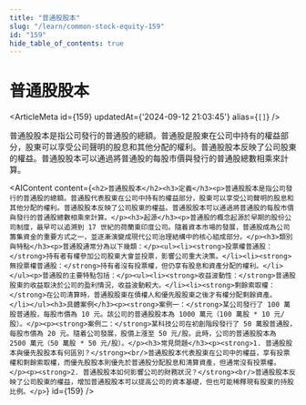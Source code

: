 ```yaml
---
title: "普通股股本"
slug: "/learn/common-stock-equity-159"
id: "159"
hide_table_of_contents: true
---
```



# 普通股股本

<ArticleMeta id={159} updatedAt={'2024-09-12 21:03:45'} alias={`[]`} />
<div className='border-solid border-b border-t-0 my-4 border-[var(--ifm-color-gray-300)]' />

普通股股本是指公司發行的普通股的總額。普通股是股東在公司中持有的權益部分，股東可以享受公司聲明的股息和其他分配的權利。普通股股本反映了公司股東的權益。普通股股本可以通過將普通股的每股市價與發行的普通股總數相乘來計算。

<AIContent content={`<h2>普通股股本</h2><h3>定義</h3><p>普通股股本是指公司發行的普通股的總額。普通股代表股東在公司中持有的權益部分，股東可以享受公司聲明的股息和其他分配的權利。普通股股本反映了公司股東的權益。普通股股本可以通過將普通股的每股市價與發行的普通股總數相乘來計算。</p><h3>起源</h3><p>普通股的概念起源於早期的股份公司制度，最早可以追溯到 17 世紀的荷蘭東印度公司。隨着資本市場的發展，普通股成為公司籌集資金的重要方式之一，並逐漸演變成現代公司治理結構中的核心組成部分。</p><h3>類別與特點</h3><p>普通股通常分為以下幾類：</p><ul><li><strong>投票權普通股：</strong>持有者有權參加公司股東大會並投票，影響公司重大決策。</li><li><strong>無投票權普通股：</strong>持有者沒有投票權，但仍享有股息和資產分配的權利。</li></ul><p>普通股的主要特點包括：</p><ul><li><strong>收益波動性：</strong>普通股股東的收益取決於公司的盈利情況，收益波動較大。</li><li><strong>剩餘索取權：</strong>在公司清算時，普通股股東在債權人和優先股股東之後才有權分配剩餘資產。</li></ul><h3>具體案例</h3><p><strong>案例一：</strong>某公司發行了 100 萬股普通股，每股市價為 10 元。該公司的普通股股本為 1000 萬元（100 萬股 * 10 元/股）。</p><p><strong>案例二：</strong>某科技公司在初創階段發行了 50 萬股普通股，每股市價為 20 元。隨着公司發展，股價上漲至 50 元/股。此時，公司的普通股股本為 2500 萬元（50 萬股 * 50 元/股）。</p><h3>常見問題</h3><p><strong>1. 普通股股本與優先股股本有何區別？</strong><br/>普通股股本代表股東在公司中的權益，享有投票權和剩餘索取權，而優先股股本則優先於普通股分配股息和清算資產，但通常沒有投票權。</p><p><strong>2. 普通股股本如何影響公司的財務狀況？</strong><br/>普通股股本反映了公司股東的權益，增加普通股股本可以提高公司的資本基礎，但也可能稀釋現有股東的持股比例。</p>`} id={159} />
